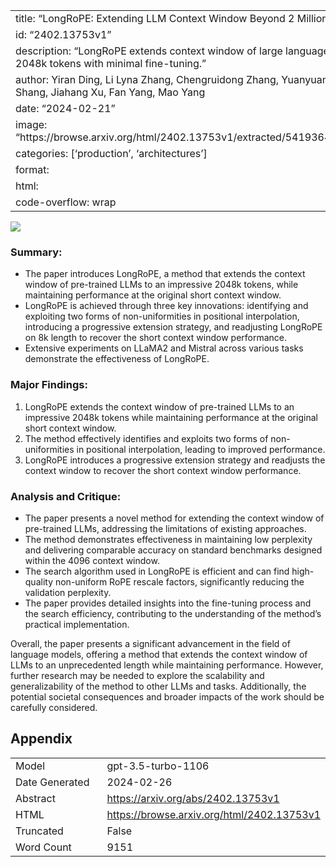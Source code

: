 
---
title: "LongRoPE: Extending LLM Context Window Beyond 2 Million Tokens"
id: "2402.13753v1"
description: "LongRoPE extends context window of large language models to 2048k tokens with minimal fine-tuning."
author: Yiran Ding, Li Lyna Zhang, Chengruidong Zhang, Yuanyuan Xu, Ning Shang, Jiahang Xu, Fan Yang, Mao Yang
date: "2024-02-21"
image: "https://browse.arxiv.org/html/2402.13753v1/extracted/5419364/final_ppl.png"
categories: ['production', 'architectures']
format:
  html:
    code-overflow: wrap
---

![](https://browse.arxiv.org/html/2402.13753v1/extracted/5419364/final_ppl.png)

### Summary:
- The paper introduces LongRoPE, a method that extends the context window of pre-trained LLMs to an impressive 2048k tokens, while maintaining performance at the original short context window.
- LongRoPE is achieved through three key innovations: identifying and exploiting two forms of non-uniformities in positional interpolation, introducing a progressive extension strategy, and readjusting LongRoPE on 8k length to recover the short context window performance.
- Extensive experiments on LLaMA2 and Mistral across various tasks demonstrate the effectiveness of LongRoPE.

### Major Findings:
1. LongRoPE extends the context window of pre-trained LLMs to an impressive 2048k tokens while maintaining performance at the original short context window.
2. The method effectively identifies and exploits two forms of non-uniformities in positional interpolation, leading to improved performance.
3. LongRoPE introduces a progressive extension strategy and readjusts the context window to recover the short context window performance.

### Analysis and Critique:
- The paper presents a novel method for extending the context window of pre-trained LLMs, addressing the limitations of existing approaches.
- The method demonstrates effectiveness in maintaining low perplexity and delivering comparable accuracy on standard benchmarks designed within the 4096 context window.
- The search algorithm used in LongRoPE is efficient and can find high-quality non-uniform RoPE rescale factors, significantly reducing the validation perplexity.
- The paper provides detailed insights into the fine-tuning process and the search efficiency, contributing to the understanding of the method's practical implementation.

Overall, the paper presents a significant advancement in the field of language models, offering a method that extends the context window of LLMs to an unprecedented length while maintaining performance. However, further research may be needed to explore the scalability and generalizability of the method to other LLMs and tasks. Additionally, the potential societal consequences and broader impacts of the work should be carefully considered.

## Appendix

|          |          |
|----------|----------|
| Model     | gpt-3.5-turbo-1106       |
| Date Generated     | 2024-02-26       |
| Abstract | [https://arxiv.org/abs/2402.13753v1](https://arxiv.org/abs/2402.13753v1)        |
| HTML     | [https://browse.arxiv.org/html/2402.13753v1](https://browse.arxiv.org/html/2402.13753v1)       |
| Truncated       | False       |
| Word Count       | 9151       |